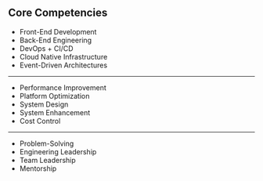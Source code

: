 ## Core Competencies

- Front-End Development
- Back-End Engineering
- DevOps + CI/CD
- Cloud Native Infrastructure
- Event-Driven Architectures
---
- Performance Improvement
- Platform Optimization
- System Design
- System Enhancement
- Cost Control
---
- Problem-Solving
- Engineering Leadership
- Team Leadership
- Mentorship
